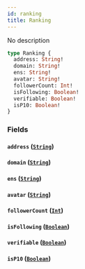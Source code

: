 ```yaml
---
id: ranking
title: Ranking
---
```



No description


```graphql
type Ranking {
  address: String!
  domain: String!
  ens: String!
  avatar: String!
  followerCount: Int!
  isFollowing: Boolean!
  verifiable: Boolean!
  isP10: Boolean!
}
```


### Fields

#### `address` ([`String`](/docs/GraphQL/scalars/string))




#### `domain` ([`String`](/docs/GraphQL/scalars/string))




#### `ens` ([`String`](/docs/GraphQL/scalars/string))




#### `avatar` ([`String`](/docs/GraphQL/scalars/string))




#### `followerCount` ([`Int`](/docs/GraphQL/scalars/int))




#### `isFollowing` ([`Boolean`](/docs/GraphQL/scalars/boolean))




#### `verifiable` ([`Boolean`](/docs/GraphQL/scalars/boolean))




#### `isP10` ([`Boolean`](/docs/GraphQL/scalars/boolean))






